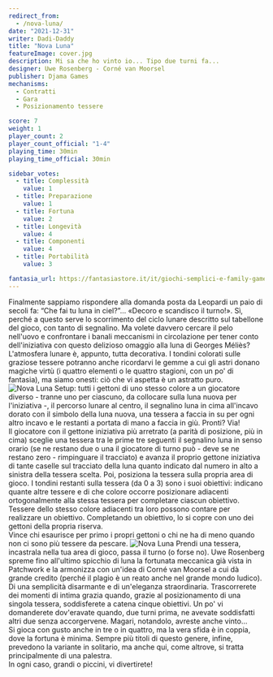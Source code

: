 ```yaml
---
redirect_from:
  - /nova-luna/
date: "2021-12-31"
writer: Dadi-Daddy
title: "Nova Luna"
featureImage: cover.jpg
description: Mi sa che ho vinto io... Tipo due turni fa...
designer: Uwe Rosenberg - Corné van Moorsel
publisher: Djama Games
mechanisms:
  - Contratti
  - Gara
  - Posizionamento tessere

score: 7
weight: 1
player_count: 2
player_count_official: "1-4"
playing_time: 30min
playing_time_official: 30min

sidebar_votes:
  - title: Complessità
    value: 1
  - title: Preparazione
    value: 1
  - title: Fortuna
    value: 2
  - title: Longevità
    value: 4
  - title: Componenti
    value: 4
  - title: Portabilità
    value: 3

fantasia_url: https://fantasiastore.it/it/giochi-semplici-e-family-games/9330-nova-luna.html
---
```


<Setting>
  Finalmente sappiamo rispondere alla domanda posta da Leopardi un paio di
  secoli fa: “Che fai tu luna in ciel?”... «Decoro e scandisco il turno!». Sì,
  perché a questo serve lo scorrimento del ciclo lunare descritto sul tabellone
  del gioco, con tanto di segnalino. Ma volete davvero cercare il pelo nell'uovo
  e confrontare i banali meccanismi in circolazione per tener conto
  dell'iniziativa con questo delizioso omaggio alla luna di Georges Méliès?
  <br />
  L'atmosfera lunare è, appunto, tutta decorativa. I tondini colorati sulle
  graziose tessere potranno anche ricordarvi le gemme a cui gli astri donano
  magiche virtù (i quattro elementi o le quattro stagioni, con un po' di
  fantasia), ma siamo onesti: ciò che vi aspetta è un astratto puro.
</Setting>

<img src="./game1.jpg" alt="Nova Luna" />

<Rules>
  Setup: tutti i gettoni di uno stesso colore a un giocatore diverso - tranne
  uno per ciascuno, da collocare sulla luna nuova per l'iniziativa -, il
  percorso lunare al centro, il segnalino luna in cima all'incavo dorato con il
  simbolo della luna nuova, una tessera a faccia in su per ogni altro incavo e
  le restanti a portata di mano a faccia in giù. Pronti? Via!
  <br />
  Il giocatore con il gettone iniziativa più arretrato (a parità di posizione,
  più in cima) sceglie una tessera tra le prime tre seguenti il segnalino luna
  in senso orario (se ne restano due o una il giocatore di turno può - deve se
  ne restano zero - rimpinguare il tracciato) e avanza il proprio gettone
  iniziativa di tante caselle sul tracciato della luna quanto indicato dal
  numero in alto a sinistra della tessera scelta. Poi, posiziona la tessera
  sulla propria area di gioco. I tondini restanti sulla tessera (da 0 a 3) sono
  i suoi obiettivi: indicano quante altre tessere e di che colore occorre
  posizionare adiacenti ortogonalmente alla stessa tessera per completare
  ciascun obiettivo. Tessere dello stesso colore adiacenti tra loro possono
  contare per realizzare un obiettivo. Completando un obiettivo, lo si copre con
  uno dei gettoni della propria riserva.
  <br />
  Vince chi esaurisce per primo i propri gettoni o chi ne ha di meno quando non
  ci sono più tessere da pescare.
</Rules>

<img src="./game2.jpg" alt="Nova Luna" />

<Feedback>
  Prendi una tessera, incastrala nella tua area di gioco, passa il turno (o
  forse no). Uwe Rosenberg spreme fino all'ultimo spicchio di luna la fortunata
  meccanica già vista in Patchwork e la armonizza con un'idea di Corné van
  Moorsel a cui dà grande credito (perché il plagio è un reato anche nel grande
  mondo ludico). Di una semplicità disarmante e di un'eleganza straordinaria.
  Trascorrerete dei momenti di intima grazia quando, grazie al posizionamento di
  una singola tessera, soddisferete a catena cinque obiettivi. Un po' vi
  domanderete dov'eravate quando, due turni prima, ne avevate soddisfatti altri
  due senza accorgervene. Magari, notandolo, avreste anche vinto…
  <br />
  Si gioca con gusto anche in tre o in quattro, ma la vera sfida è in coppia,
  dove la fortuna è minima. Sempre più titoli di questo genere, infine,
  prevedono la variante in solitario, ma anche qui, come altrove, si tratta
  principalmente di una palestra.
  <br />
  In ogni caso, grandi o piccini, vi divertirete!
</Feedback>

<Instagram id="CYJFmx3FDzq" />
